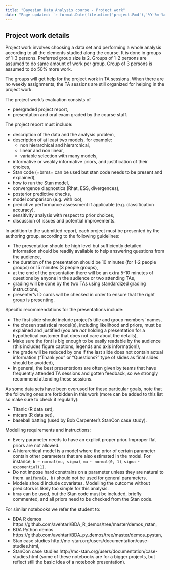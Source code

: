```yaml
---
title: "Bayesian Data Analysis course - Project work"
date: "Page updated: `r format.Date(file.mtime('project.Rmd'),'%Y-%m-%d')`"
---
```


## Project work details

Project work involves choosing a data set and performing a whole analysis
according to all the elements studied along the course. It is done in groups of
1-3 persons. Preferred group size is 2. Groups of 1-2 persons are assumed to do
same amount of work per group. Group of 3 persons is assumed to do 50\% more
work.

The groups will get help for the project work in TA sessions. When
there are no weekly assignments, the TA sessions are still organized
for helping in the project work.

The project work's evaluation consists of

 - peergraded project report,
 - presentation and oral exam graded by the course staff.

The project report must include:

  - description of the data and the analysis problem,
  - description of at least two models, for example:
    - non hierarchical and hierarchical,
    - linear and non linear,
    - variable selection with many models,
  - informative or weakly informative priors, and justification of their
    choices,
  - Stan code (=brms= can be used but stan code needs to be present and
    explained),
  - how to run the Stan model,
  - convergence diagnostics (Rhat, ESS, divergences),
  - posterior predictive checks,
  - model comparison (e.g. with loo),
  - predictive performance assessment if applicable (e.g. classification
    accuracy),
  - sensitivity analysis with respect to prior choices,
  - discussion of issues and potential improvements.
  
In addition to the submitted report, each project must be presented by the
authoring group, according to the following guidelines:

  - The presentation should be high level but sufficiently detailed information
    should be readily available to help answering questions from the audience,
  - the duration of the presentation should be 10 minutes (for 1-2 people
    groups) or 15 minutes (3 people groups),
  - at the end of the presentation there will be an extra 5-10 minutes of
    questions by anyone in the audience or two attending TAs,
  - grading will be done by the two TAs using standardized grading instructions,
  - presenter's ID cards will be checked in order to ensure that the right
    group is presenting.
    
Specific recommendations for the presentations include:

  - The first slide should include project's title and group members' names,
  - the chosen statistical model(s), including likelihood and priors, must be
    explained and justified (you are *not* holding a presentation for a
    hypothetical customer that does not care about the details),
  - Make sure the font is big enough to be easily readable by the audience (this
    includes figure captions, legends and axis information!),
  - the grade will be reduced by one if the last slide does not contain actual
    information ("Thank you" or "Questions?" type of slides as final slides
    should be avoided),
  - in general, the best presentations are often given by teams that have
    frequently attended TA sessions and gotten feedback, so we strongly
    recommend attending these sessions.

As some data sets have been overused for these particular goals, note that the
following ones are forbidden in this work (more can be added to this list so
make sure to check it regularly):

  - Titanic (R data set),
  - mtcars (R data set),
  - baseball batting (used by Bob Carpenter's StanCon case study).

Modelling requirements and instructions:
  
  - Every parameter needs to have an explicit proper prior. Improper flat priors
    are not allowed.
  - A hierarchical model is a model where the prior of certain parameter
    contain other parameters that are also estimated in the model. For instance,
    `b ~ normal(mu, sigma)`, `mu ~ normal(0, 1)`, `sigma ~ exponential(1)`.
  - Do not impose hard constrains on a parameter unless they are natural to
    them. `uniform(a, b)` should not be used for general parameters.
  - Models should include covariates. Modelling the outcome without predictors
    is likely too simple for this analysis.
  - `brms` can be used, but the Stan code must be included, briefly commented,
    and all priors need to be checked from the Stan code.
    
    
For similar notebooks we refer the student to:

  * BDA R demos https://github.com/avehtari/BDA_R_demos/tree/master/demos_rstan,
  * BDA Python demos
    https://github.com/avehtari/BDA_py_demos/tree/master/demos_pystan,
  * Stan case studies http://mc-stan.org/users/documentation/case-studies.html,
  * StanCon case studies
    http://mc-stan.org/users/documentation/case-studies.html (some of these
    notebooks are for a bigger projects, but reflect still the basic idea of a
    notebook presentation).
